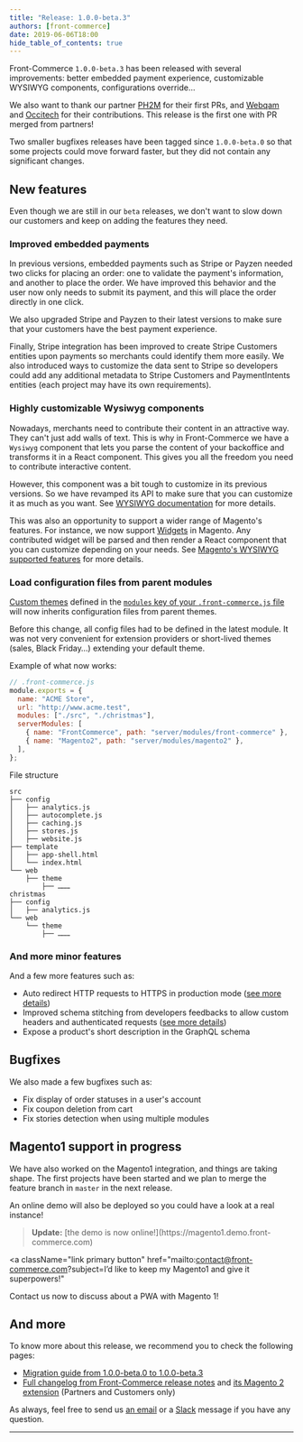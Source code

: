 ```yaml
---
title: "Release: 1.0.0-beta.3"
authors: [front-commerce]
date: 2019-06-06T18:00
hide_table_of_contents: true
---
```


Front-Commerce `1.0.0-beta.3` has been released with several improvements:
better embedded payment experience, customizable WYSIWYG components,
configurations override…

We also want to thank our partner [PH2M](https://www.ph2m.com) for their first
PRs, and [Webqam](https://www.webqam.fr) and [Occitech](https://www.occitech.fr)
for their contributions. This release is the first one with PR merged from
partners!

Two smaller bugfixes releases have been tagged since `1.0.0-beta.0` so that some
projects could move forward faster, but they did not contain any significant
changes.

<!--truncate-->


## New features

Even though we are still in our `beta` releases, we don't want to slow down our
customers and keep on adding the features they need.

### Improved embedded payments

In previous versions, embedded payments such as Stripe or Payzen needed two
clicks for placing an order: one to validate the payment's information, and
another to place the order. We have improved this behavior and the user now only
needs to submit its payment, and this will place the order directly in one
click.

We also upgraded Stripe and Payzen to their latest versions to make sure that
your customers have the best payment experience.

Finally, Stripe integration has been improved to create Stripe Customers
entities upon payments so merchants could identify them more easily. We also
introduced ways to customize the data sent to Stripe so developers could add any
additional metadata to Stripe Customers and PaymentIntents entities (each
project may have its own requirements).

### Highly customizable Wysiwyg components

Nowadays, merchants need to contribute their content in an attractive way. They
can't just add walls of text. This is why in Front-Commerce we have a `Wysiwyg`
component that lets you parse the content of your backoffice and transforms it
in a React component. This gives you all the freedom you need to contribute
interactive content.

However, this component was a bit tough to customize in its previous versions.
So we have revamped its API to make sure that you can customize it as much as
you want. See [WYSIWYG documentation](/docs/2.x/advanced/theme/wysiwyg) for more
details.

This was also an opportunity to support a wider range of Magento's features. For
instance, we now support
[Widgets](https://www.toptal.com/magento/custom-widgets-in-magento-2) in
Magento. Any contributed widget will be parsed and then render a React component
that you can customize depending on your needs. See
[Magento's WYSIWYG supported features](/docs/2.x/advanced/theme/wysiwyg/legacy#magento-thememoduleswysiwygmagentowysiwyg)
for more details.

### Load configuration files from parent modules

[Custom themes](/docs/2.x/essentials/extend-the-theme) defined in the
[`modules` key of your `.front-commerce.js` file](/docs/2.x/reference/front-commerce-js#modules)
will now inherits configuration files from parent themes.

Before this change, all config files had to be defined in the latest module. It
was not very convenient for extension providers or short-lived themes (sales,
Black Friday…) extending your default theme.

Example of what now works:

```js
// .front-commerce.js
module.exports = {
  name: "ACME Store",
  url: "http://www.acme.test",
  modules: ["./src", "./christmas"],
  serverModules: [
    { name: "FrontCommerce", path: "server/modules/front-commerce" },
    { name: "Magento2", path: "server/modules/magento2" },
  ],
};
```

File structure

```text
src
├── config
│   ├── analytics.js
│   ├── autocomplete.js
│   ├── caching.js
│   ├── stores.js
│   ├── website.js
├── template
│   ├── app-shell.html
│   └── index.html
└── web
    ├── theme
        ├── ………
christmas
├── config
│   ├── analytics.js
└── web
    └── theme
        ├── ………
```

### And more minor features

And a few more features such as:

- Auto redirect HTTP requests to HTTPS in production mode
  ([see more details](/docs/2.x/appendices/migration-guides/archives/#https))
- Improved schema stitching from developers feedbacks to allow custom headers
  and authenticated requests
  ([see more details](/docs/2.x/advanced/graphql/remote-schemas#customize-remote-http-requests))
- Expose a product's short description in the GraphQL schema

## Bugfixes

We also made a few bugfixes such as:

- Fix display of order statuses in a user's account
- Fix coupon deletion from cart
- Fix stories detection when using multiple modules

## Magento1 support in progress

We have also worked on the Magento1 integration, and things are taking shape.
The first projects have been started and we plan to merge the feature branch in
`master` in the next release.

An online demo will also be deployed so you could have a look at a real
instance!

<blockquote className="important">
  <strong>Update:</strong> [the demo is now
  online!](https://magento1.demo.front-commerce.com)
</blockquote>

<a
  className="link primary button"
  href="mailto:contact@front-commerce.com?subject=I’d like to keep my Magento1 and give it superpowers!"
>
  Contact us now to discuss about a PWA with Magento 1!
</a>

## And more

To know more about this release, we recommend you to check the following pages:

- [Migration guide from 1.0.0-beta.0 to 1.0.0-beta.3](/docs/2.x/appendices/migration-guides/archives#100-beta0---100-beta3)
- [Full changelog from Front-Commerce release notes](https://gitlab.blackswift.cloud/front-commerce/front-commerce/releases)
  and
  [its Magento 2 extension](https://gitlab.blackswift.cloud/front-commerce/magento2-module-front-commerce/releases)
  (Partners and Customers only)

As always, feel free to send us [an email](mailto:contact@front-commerce.com) or
a
[Slack](https://join.slack.com/t/front-commerce/shared_invite/enQtMzI2OTEyMDYzOTkxLWEzODg2NjM5MmVhNGUwODE0OTI4MWMwYTcxZWZkNzE1YjU4MzRlZmQ0YWY5NDNkZWM0ZGMzMGQ4NDc4OTgxMTU)
message if you have any question.

<hr />
<ChangelogFooter />
